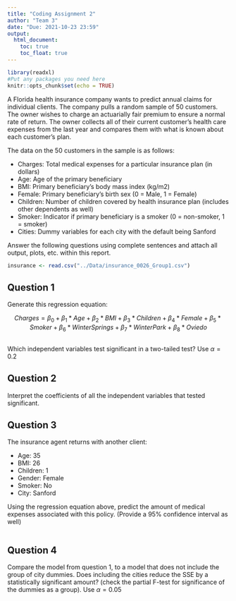 ```yaml
---
title: "Coding Assignment 2"
author: "Team 3"
date: "Due: 2021-10-23 23:59"
output: 
  html_document:
    toc: true
    toc_float: true
---
```


```r
library(readxl)
#Put any packages you need here
knitr::opts_chunk$set(echo = TRUE)
```

A Florida health insurance company wants to predict annual claims for individual clients. The company pulls a random sample of 50 customers. The owner wishes to charge an actuarially fair premium to ensure a normal rate of return. The owner collects all of their current customer’s health care expenses from the last year and compares them with what is known about each customer’s plan. 

The data on the 50 customers in the sample is as follows:

-	Charges: Total medical expenses for a particular insurance plan (in dollars)
-	Age: Age of the primary beneficiary
-	BMI: Primary beneficiary’s body mass index (kg/m2)
-	Female: Primary beneficiary’s birth sex (0 = Male, 1 = Female)
-	Children: Number of children covered by health insurance plan (includes other dependents as well)
-	Smoker: Indicator if primary beneficiary is a smoker (0 = non-smoker, 1 = smoker)
-	Cities: Dummy variables for each city with the default being Sanford

Answer the following questions using complete sentences and attach all output, plots, etc. within this report.


```r
insurance <- read.csv("../Data/insurance_0026_Group1.csv")
```



## Question 1

Generate this regression equation:

$$Charges = \beta_{0}+\beta_{1}*Age+\beta_{2}*BMI+\beta_{3}*Children + \beta_{4}*Female + \beta_{5}*Smoker + \beta_{6}*WinterSprings + \beta_{7}*WinterPark + \beta_{8}*Oviedo$$

```r

```

Which independent variables test significant in a two-tailed test? Use $\alpha = 0.2$



## Question 2

Interpret the coefficients of all the independent variables that tested significant.


## Question 3

The insurance agent returns with another client:

- Age: 35
- BMI: 26
- Children: 1
- Gender: Female
- Smoker: No
- City: Sanford

Using the regression equation above, predict the amount of medical expenses associated with this policy. (Provide a 95% confidence interval as well)

```r

```

## Question 4

Compare the model from question 1, to a model that does not include the group of city dummies. Does including the cities reduce the SSE by a statistically significant amount? (check the partial F-test for significance of the dummies as a group). Use $\alpha = 0.05$

```r

```


